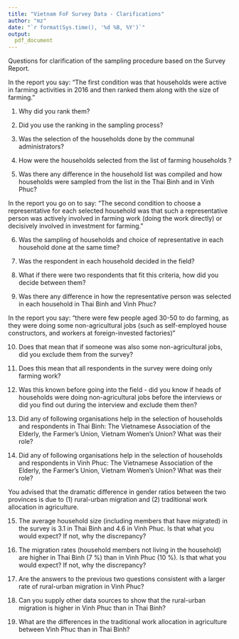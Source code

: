 ```yaml
---
title: "Vietnam FoF Survey Data - Clarifications"
author: "mz"
date: "`r format(Sys.time(), '%d %B, %Y')`"
output:
  pdf_document
---
```

  

Questions for clarification of the sampling procedure based on the Survey Report. 

In the report you say: "The first condition was that households were active in farming activities in 2016 and then ranked them along with the size of farming."

1. Why did you rank them? 
  
2. Did you use the ranking in the sampling process?
  
3. Was the selection of the households done by the communal administrators? 
  
4. How were the households selected from the list of farming households ?

5. Was there any difference in the household list was compiled and how households were sampled from the list in the Thai Binh and in Vinh Phuc?
  
In the report you go on to say: "The second condition to choose a representative for each selected household was that such a representative person was actively involved in farming work (doing the work directly) or decisively involved in investment for farming."

6. Was the sampling of households and choice of representative in each household done at the same time?
  
7. Was the respondent in each household decided in the field?
  
8. What if there were two respondents that fit this criteria, how did you decide between them?
  
9. Was there any difference in how the representative person was selected in each household in Thai Binh and Vinh Phuc?

In the report you say: "there were few people aged 30-50 to do farming, as they were doing some non-agricultural jobs (such as self-employed house constructors, and workers at foreign-invested factories)"

10. Does that mean that if someone was also some non-agricultural jobs, did you exclude them from the survey?
  
11. Does this mean that all respondents in the survey were doing only farming work?
  
12. Was this known before going into the field - did you know if heads of households were doing non-agricultural jobs before the interviews or did you find out during the interview and exclude them then?
  
13. Did any of following organisations help in the selection of households and respondents in Thai Binh: The Vietnamese Association of the Elderly, the Farmer's Union, Vietnam Women's Union? What was their role?
 
14. Did any of following organisations help in the selection of households and respondents in Vinh Phuc: The Vietnamese Association of the Elderly, the Farmer's Union, Vietnam Women's Union? What was their role? 


You advised that the dramatic difference in gender ratios between the two provinces is due to (1) rural-urban migration and (2) traditional work allocation in agriculture.

15. The average household size (including members that have migrated) in the survey is 3.1 in Thai Binh and 4.6 in Vinh Phuc. Is that what you would expect? If not, why the discrepancy?
  
16. The migration rates (household members not living in the household) are higher in Thai Binh (7 %) than in Vinh Phuc (10 %). Is that what you would expect? If not, why the discrepancy?
  
17. Are the answers to the previous two questions consistent with a larger rate of rural-urban migration in Vinh Phuc?

18. Can you supply other data sources to show that the rural-urban migration is higher in Vinh Phuc than in Thai Binh?

19. What are the differences in the traditional work allocation in agriculture between Vinh Phuc than in Thai Binh?



  